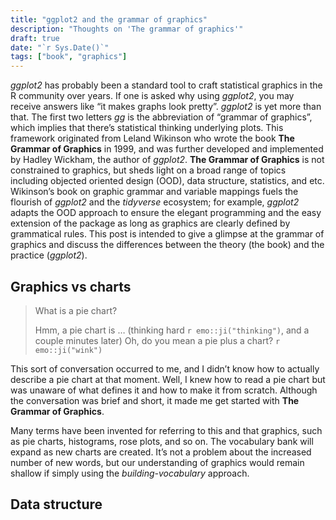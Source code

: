 ```yaml
---
title: "ggplot2 and the grammar of graphics"
description: "Thoughts on 'The grammar of graphics'"
draft: true
date: "`r Sys.Date()`"
tags: ["book", "graphics"]
---
```


*ggplot2* has probably been a standard tool to craft statistical graphics in the R community over years. If one is asked why using *ggplot2*, you may receive answers like "it makes graphs look pretty". *ggplot2* is yet more than that. The first two letters *gg* is the abbreviation of "grammar of graphics", which implies that there's statistical thinking underlying plots. This framework originated from Leland Wikinson who wrote the book **The Grammar of Graphics** in 1999, and was further developed and implemented by Hadley Wickham, the author of *ggplot2*. **The Grammar of Graphics** is not constrained to graphics, but sheds light on a broad range of topics including objected oriented design (OOD), data structure, statistics, and etc. Wikinson's book on graphic grammar and variable mappings fuels the flourish of *ggplot2* and the *tidyverse* ecosystem; for example, *ggplot2* adapts the OOD approach to ensure the elegant programming and the easy extension of the package as long as graphics are clearly defined by grammatical rules. This post is intended to give a glimpse at the grammar of graphics and discuss the differences between the theory (the book) and the practice (*ggplot2*).

## Graphics vs charts

> What is a pie chart? 
>
> Hmm, a pie chart is ... (thinking hard `r emo::ji("thinking")`, and  a couple minutes later) Oh, do you mean a pie plus a chart? `r emo::ji("wink")`

This sort of conversation occurred to me, and I didn't know how to actually describe a pie chart at that moment. Well, I knew how to read a pie chart but was unaware of what defines it and how to make it from scratch. Although the conversation was brief and short, it made me get started with **The Grammar of Graphics**.

Many terms have been invented for referring to this and that graphics, such as pie charts, histograms, rose plots, and so on. The vocabulary bank will expand as new charts are created. It's not a problem about the increased number of new words, but our understanding of graphics would remain shallow if simply using the *building-vocabulary* approach.

## Data structure
